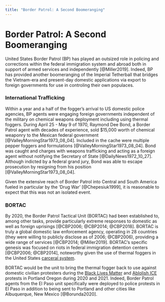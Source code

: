 ```yaml
---
title: "Border Patrol: A Second Boomeranging"
---
```


# Border Patrol: A Second Boomeranging {-}

United States Border Patrol (BP) has played an outsized role in policing and corrections within the federal immigration system and abroad both in support of armed services and independently [@Miller2019].
Indeed, BP has provided another boomeranging of the Imperial Tetherball that bridges the Vietnam-era and present-day domestic applications via export to foreign governments for use in controling their own populaces.

### International Trafficking {-}

Within a year and a half of the fogger's arrival to US domestic police agencies, BP agents were engaging foreign governments independent of the military on chemical weapons deployment including using thermal foggers.
During April 25 - May 9 of 1970, Raymond Dee Bond, a Border Patrol agent with decades of experience, sold $15,000 worth of chemical weaponry to the Mexican federal government [@ValleyMorningStar1973_08_04].
Included in the cache were multiple pepper foggers and formulations [@ValleyMorningStar1973_08_04].
Bond was caught and charges with weapons trafficking and acting as a foreign agent without notifying the Secretary of State [@DailyNews1972_10_27].
Although indicted by a federal grand jury, Bond was able to escape prosecution by resigning from his position  [@ValleyMorningStar1973_08_04].

Given the extensive reach of Border Patrol into Central and South America fueled in particular by the 'Drug War' [@Chepesiuk1999], it is reasonable to expect that this was not an isolated event.

### BORTAC {-}

By 2020, the Border Patrol Tactical Unit (BORTAC) had been established to, among other tasks, provide particularly extreme responses to domestic as well as foreign uprisings [@CBP2006; @CBP2014; @CBP2018].
BORTAC is truly a global domestic law enforcement agency, operating in 28 countries (they were willing to publicly disclose as of 2006; @CBP2006), providing a wide range of services [@CBP2014; @Miller2019].
BORTAC's specific genesis was focused on riots in federal immigration detention centers [@CBP2006; @CBP2014], noteworthy given the use of thermal foggers in the United States [carceral system](@CarceralSystem).

BORTAC would be the unit to bring the thermal fogger back to use against domestic civilian protesters during the [Black Lives Matter](#PortlandOR2020_07_29) and [Ablolish ICE](#PortlandORICE2020_2021) protests in Portland Oregon during 2020 and 2021.
Indeed, Border Patrol agents from the El Paso unit specifically were deployed to police protests in El Paso in addition to being sent to Portland and other cities like Albuquerque, New Mexico [@Borunda2020].

